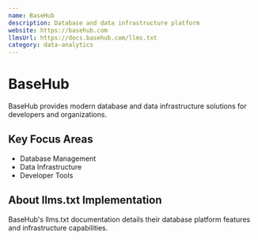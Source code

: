 ```yaml
---
name: BaseHub
description: Database and data infrastructure platform
website: https://basehub.com
llmsUrl: https://docs.basehub.com/llms.txt
category: data-analytics
---
```


# BaseHub

BaseHub provides modern database and data infrastructure solutions for developers and organizations.

## Key Focus Areas

- Database Management
- Data Infrastructure
- Developer Tools

## About llms.txt Implementation

BaseHub's llms.txt documentation details their database platform features and infrastructure capabilities.
